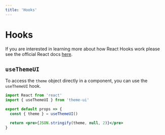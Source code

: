```yaml
---
title: 'Hooks'
---
```




# Hooks

If you are interested in learning more about how React Hooks work please see the official React docs [here](https://reactjs.org/docs/hooks-intro.html).

## `useThemeUI`

To access the `theme` object directly in a component, you can use the `useThemeUI` hook.

```jsx
import React from 'react'
import { useThemeUI } from 'theme-ui'

export default props => {
  const { theme } = useThemeUI()

  return <pre>{JSON.stringify(theme, null, 2)}</pre>
}
```
